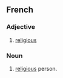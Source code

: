 ==French==

===Adjective===
{{fr-adj|f=religieuse|mplural=religieux}}

# [[religious]]

===Noun===
{{fr-noun|m}}

# [[religious]] person.